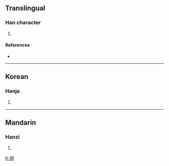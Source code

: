 ==Translingual==

===Han character===
{{Han char|rn=26|rad=卩|as=06|sn=8|four=|canj=弓弓尸中 (NNSL)}}

# {{defn|Han|sort=卩06}}

====References====
* {{Han ref|kx=0159.220|dkj=02859|dj=0365.040|hdz=10315.020|uh=5376|ud=21366}}

----

==Korean==

===Hanja===
{{ko-hanja|hangeul=시|rv=si|mr=si}}

# {{defn|Korean}}

----

==Mandarin==

===Hanzi===
{{cmn-hanzi|pin=[[shì]] ([[shi4]])|wg=shih<sup>4</sup>}}

# {{defn|Mandarin}}

[[fr:卶]]